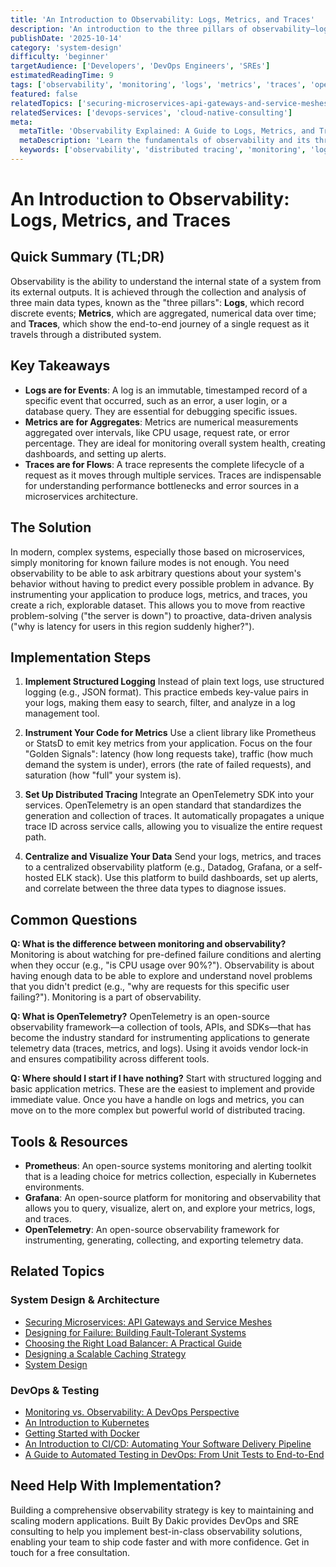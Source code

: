 ```yaml
---
title: 'An Introduction to Observability: Logs, Metrics, and Traces'
description: 'An introduction to the three pillars of observability—logs, metrics, and traces—and how they work together to provide deep insights into system behavior.'
publishDate: '2025-10-14'
category: 'system-design'
difficulty: 'beginner'
targetAudience: ['Developers', 'DevOps Engineers', 'SREs']
estimatedReadingTime: 9
tags: ['observability', 'monitoring', 'logs', 'metrics', 'traces', 'opentelemetry']
featured: false
relatedTopics: ['securing-microservices-api-gateways-and-service-meshes', 'designing-for-failure-building-fault-tolerant-systems', 'monitoring-vs-observability-a-devops-perspective', 'choosing-the-right-load-balancer-a-practical-guide', 'designing-a-scalable-caching-strategy', 'an-introduction-to-kubernetes', 'getting-started-with-docker', 'an-introduction-to-cicd', 'a-guide-to-automated-testing-in-devops', 'system-design']
relatedServices: ['devops-services', 'cloud-native-consulting']
meta:
  metaTitle: 'Observability Explained: A Guide to Logs, Metrics, and Traces'
  metaDescription: 'Learn the fundamentals of observability and its three pillars: logs, metrics, and traces. Understand how to use them to debug and maintain complex distributed systems.'
  keywords: ['observability', 'distributed tracing', 'monitoring', 'logs', 'metrics']
---
```


# An Introduction to Observability: Logs, Metrics, and Traces

## Quick Summary (TL;DR)

Observability is the ability to understand the internal state of a system from its external outputs. It is achieved through the collection and analysis of three main data types, known as the "three pillars": **Logs**, which record discrete events; **Metrics**, which are aggregated, numerical data over time; and **Traces**, which show the end-to-end journey of a single request as it travels through a distributed system.

## Key Takeaways

- **Logs are for Events**: A log is an immutable, timestamped record of a specific event that occurred, such as an error, a user login, or a database query. They are essential for debugging specific issues.
- **Metrics are for Aggregates**: Metrics are numerical measurements aggregated over intervals, like CPU usage, request rate, or error percentage. They are ideal for monitoring overall system health, creating dashboards, and setting up alerts.
- **Traces are for Flows**: A trace represents the complete lifecycle of a request as it moves through multiple services. Traces are indispensable for understanding performance bottlenecks and error sources in a microservices architecture.

## The Solution

In modern, complex systems, especially those based on microservices, simply monitoring for known failure modes is not enough. You need observability to be able to ask arbitrary questions about your system's behavior without having to predict every possible problem in advance. By instrumenting your application to produce logs, metrics, and traces, you create a rich, explorable dataset. This allows you to move from reactive problem-solving ("the server is down") to proactive, data-driven analysis ("why is latency for users in this region suddenly higher?").

## Implementation Steps

1.  **Implement Structured Logging**
    Instead of plain text logs, use structured logging (e.g., JSON format). This practice embeds key-value pairs in your logs, making them easy to search, filter, and analyze in a log management tool.

2.  **Instrument Your Code for Metrics**
    Use a client library like Prometheus or StatsD to emit key metrics from your application. Focus on the four "Golden Signals": latency (how long requests take), traffic (how much demand the system is under), errors (the rate of failed requests), and saturation (how "full" your system is).

3.  **Set Up Distributed Tracing**
    Integrate an OpenTelemetry SDK into your services. OpenTelemetry is an open standard that standardizes the generation and collection of traces. It automatically propagates a unique trace ID across service calls, allowing you to visualize the entire request path.

4.  **Centralize and Visualize Your Data**
    Send your logs, metrics, and traces to a centralized observability platform (e.g., Datadog, Grafana, or a self-hosted ELK stack). Use this platform to build dashboards, set up alerts, and correlate between the three data types to diagnose issues.

## Common Questions

**Q: What is the difference between monitoring and observability?**
Monitoring is about watching for pre-defined failure conditions and alerting when they occur (e.g., "is CPU usage over 90%?"). Observability is about having enough data to be able to explore and understand novel problems that you didn't predict (e.g., "why are requests for this specific user failing?"). Monitoring is a part of observability.

**Q: What is OpenTelemetry?**
OpenTelemetry is an open-source observability framework—a collection of tools, APIs, and SDKs—that has become the industry standard for instrumenting applications to generate telemetry data (traces, metrics, and logs). Using it avoids vendor lock-in and ensures compatibility across different tools.

**Q: Where should I start if I have nothing?**
Start with structured logging and basic application metrics. These are the easiest to implement and provide immediate value. Once you have a handle on logs and metrics, you can move on to the more complex but powerful world of distributed tracing.

## Tools & Resources

- **Prometheus**: An open-source systems monitoring and alerting toolkit that is a leading choice for metrics collection, especially in Kubernetes environments.
- **Grafana**: An open-source platform for monitoring and observability that allows you to query, visualize, alert on, and explore your metrics, logs, and traces.
- **OpenTelemetry**: An open-source observability framework for instrumenting, generating, collecting, and exporting telemetry data.

## Related Topics

### System Design & Architecture
- [Securing Microservices: API Gateways and Service Meshes](/topics/securing-microservices-api-gateways-and-service-meshes)
- [Designing for Failure: Building Fault-Tolerant Systems](/topics/designing-for-failure-building-fault-tolerant-systems)
- [Choosing the Right Load Balancer: A Practical Guide](/topics/choosing-the-right-load-balancer-a-practical-guide)
- [Designing a Scalable Caching Strategy](/topics/designing-a-scalable-caching-strategy)
- [System Design](/topics/system-design)

### DevOps & Testing
- [Monitoring vs. Observability: A DevOps Perspective](/topics/monitoring-vs-observability-a-devops-perspective)
- [An Introduction to Kubernetes](/topics/an-introduction-to-kubernetes)
- [Getting Started with Docker](/topics/getting-started-with-docker)
- [An Introduction to CI/CD: Automating Your Software Delivery Pipeline](/topics/an-introduction-to-cicd)
- [A Guide to Automated Testing in DevOps: From Unit Tests to End-to-End](/topics/a-guide-to-automated-testing-in-devops)

## Need Help With Implementation?

Building a comprehensive observability strategy is key to maintaining and scaling modern applications. Built By Dakic provides DevOps and SRE consulting to help you implement best-in-class observability solutions, enabling your team to ship code faster and with more confidence. Get in touch for a free consultation.
